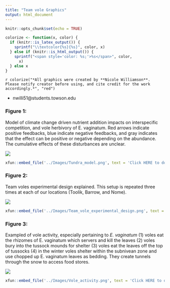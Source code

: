 ```yaml
---
title: "Team vole Graphics"
output: html_document
---
```


```r
knitr::opts_chunk$set(echo = TRUE)
```

```r
colorize <- function(x, color) {
  if (knitr::is_latex_output()) {
    sprintf("\\textcolor{%s}{%s}", color, x)
  } else if (knitr::is_html_output()) {
    sprintf("<span style='color: %s;'>%s</span>", color,
      x)
  } else x
}
```


`r colorize("*All graphics were created by **Nicole Williamson**. Please notify creator before using, and cite credit for the work accordingly.*", "red")`





- nwilli51@students.towson.edu  


### Figure 1:
Model of climate change driven nutrient addition impacts on interspecific competition, and vole herbivory of E. vaginatum. Red arrows indicate positive feedbacks, blue indicate negative feedbacks, and gray indicates that the effect can be positive or negative depending on the abundance. The cumulative effects of these disturbances are unclear.  

<img src="../Images/Tundra_model.png" class="center">  
```r
xfun::embed_file('../Images/Tundra_model.png', text = 'Click HERE to download image')
```

### Figure 2: 
Team voles experimental design explained. This setup is repeated three times at each of our locations (Toolik, Barrow, and Nome).  

<img src="../Images/Team_vole_experimental_design.png" class="center">  
```r
xfun::embed_file('../Images/Team_vole_experimental_design.png', text = 'Click HERE to download image')
```  


### Figure 3:  
Exampled of vole activity, especially pertaining to *E. vaginatum* (1) voles eat the rhizomes of E. vaginatum which servers and kill the leaves (2) voles bury into the tussock mounds for shelter (3) voles eat the leaves off the top of tussocks (4) in the winter voles shelter within the subnivean zone and use chopped up E. vaginatum leaves as bedding. They create tunnels through the snow to access food stores.  

<img src="../Images/Vole_activity.png" class="center">  
```r
xfun::embed_file('../Images/Vole_activity.png', text = 'Click HERE to download image')
```  


  
